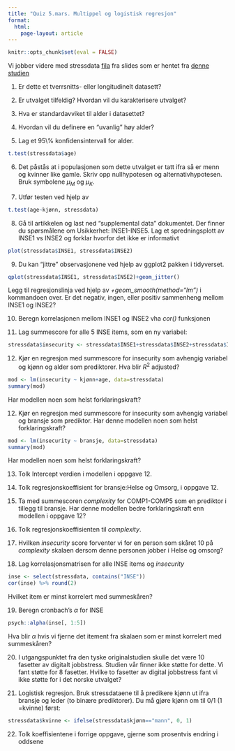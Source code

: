 ```yaml
---
title: "Quiz 5.mars. Multippel og logistisk regresjon"
format: 
  html:
    page-layout: article
---
```


```r
knitr::opts_chunk$set(eval = FALSE)
```

Vi jobber videre med stressdata [fila](../data/stressdata_for_quiz.csv) fra slides  som er hentet fra [denne studien](https://www.frontiersin.org/journals/psychology/articles/10.3389/fpsyg.2024.1297194/full)

1.  Er dette et tverrsnitts- eller longitudinelt datasett?

2.  Er utvalget tilfeldig? Hvordan vil du karakterisere utvalget?

3.  Hva er standardavviket til alder i datasettet?

4.  Hvordan vil du definere en "uvanlig" høy alder?

5.  Lag et 95\\% konfidensintervall for alder.

```r
t.test(stressdata$age)
```

6.  Det påstås at i populasjonen som dette utvalget er tatt ifra så er menn og kvinner like gamle. Skriv opp nullhypotesen og alternativhypotesen. Bruk symbolene $\mu_M$ og $\mu_K$.

7.  Utfør testen ved hjelp av

```r
t.test(age~kjønn, stressdata)
```

8.  Gå til artikkelen og last ned "supplemental data" dokumentet. Der finner du spørsmålene om Usikkerhet: INSE1-INSE5. Lag et spredningsplott av INSE1 vs INSE2 og forklar hvorfor det ikke er informativt

```r
plot(stressdata$INSE1, stressdata$INSE2)
```

9.  Du kan "jittre" observasjonene ved hjelp av ggplot2 pakken i tidyverset.

```r
qplot(stressdata$INSE1, stressdata$INSE2)+geom_jitter()
```

Legg til regresjonslinja ved hjelp av *+geom_smooth(method="lm")* i kommandoen over. Er det negativ, ingen, eller positiv sammenheng mellom INSE1 og INSE2?

10. Beregn korrelasjonen mellom INSE1 og INSE2 vha *cor()* funksjonen

11. Lag summescore for alle 5 INSE items, som en ny variabel:

```r
stressdata$insecurity <- stressdata$INSE1+stressdata$INSE2+stressdata$INSE3+stressdata$INSE4+stressdata$INSE5
```

12. Kjør en regresjon med summescore for insecurity som avhengig variabel og kjønn og alder som prediktorer. Hva blir $R^2$ adjusted?

```r
mod <- lm(insecurity ~ kjønn+age, data=stressdata) 
summary(mod)
```

Har modellen noen som helst forklaringskraft?

12. Kjør en regresjon med summescore for insecurity som avhengig variabel og bransje som prediktor. Har denne modellen noen som helst forklaringskraft?

```r
mod <- lm(insecurity ~ bransje, data=stressdata) 
summary(mod)
```
Har modellen noen som helst forklaringskraft?

13. Tolk Intercept verdien i modellen i oppgave 12. 

14. Tolk regresjonskoeffisient for bransje:Helse og Omsorg, i oppgave 12. 

15. Ta med summescoren *complexity* for COMP1-COMP5 som en prediktor i tillegg til bransje. 
Har denne modellen bedre forklaringskraft enn modellen i oppgave 12?

16. Tolk regresjonskoeffisienten til *complexity*.

17. Hvilken *insecurity* score forventer vi for en person som skåret 10 på *complexity* skalaen dersom denne personen jobber i Helse og omsorg?

18. Lag korrelasjonsmatrisen for alle INSE items og *insecurity* 
```r
inse <- select(stressdata, contains("INSE"))
cor(inse) %>% round(2)
```
Hvilket item er minst korrelert med summeskåren?

19. Beregn cronbach's $\alpha$ for INSE
```r
psych::alpha(inse[, 1:5])
```
Hva blir $\alpha$ hvis vi fjerne det itement fra skalaen som er minst korrelert med summeskåren?

20. I utgangspunktet fra den tyske originalstudien skulle det være 10 fasetter av digitalt jobbstress. Studien vår finner ikke støtte for dette. Vi fant støtte for 8 fasetter. Hvilke to fasetter av digital jobbstress fant vi ikke støtte for i det norske utvalget?


21. Logistisk regresjon. Bruk stressdataene til å predikere kjønn ut ifra bransje og leder (to binære prediktorer). Du må gjøre kjønn om til 0/1 (1 =kvinne) først:
```r
stressdata$kvinne <- ifelse(stressdata$kjønn=="mann", 0, 1)
```

22. Tolk koeffisientene i forrige oppgave, gjerne som prosentvis endring i oddsene


